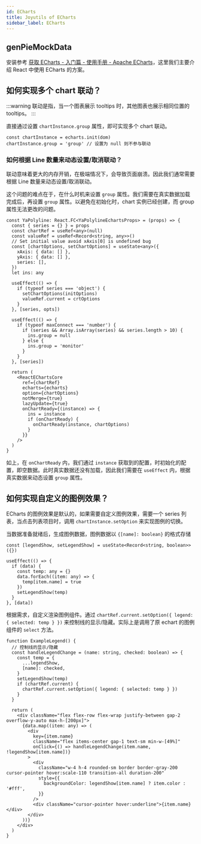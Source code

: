 ```yaml
---
id: ECharts
title: Joyutils of ECharts
sidebar_label: ECharts
---
```


## genPieMockData

安装参考 [获取 ECharts - 入门篇 - 使用手册 - Apache ECharts](https://echarts.apache.org/handbook/zh/basics/download)，这里我们主要介绍 React 中使用 ECharts 的方案。

## 如何实现多个 chart 联动？

:::warning
联动是指，当一个图表展示 tooltips 时，其他图表也展示相同位置的 tooltips。
:::

直接通过设置 `chartInstance.group` 属性，即可实现多个 chart 联动。

```tsx
const chartInstance = echarts.init(dom)
chartInstance.group = 'group' // 设置为 null 则不参与联动
```

### 如何根据 Line 数量来动态设置/取消联动？

联动意味着更大的内存开销，在极端情况下，会导致页面崩溃。因此我们通常需要根据 Line 数量来动态设置/取消联动。

这个问题的难点在于，在什么时机来设置 `group` 属性。我们需要在真实数据加载完成后，再设置 `group` 属性。以避免在初始化时，chart 实例已经创建，而 group 属性无法更改的问题。

```tsx
const YaPolyline: React.FC<YaPolylineEchartsProps> = (props) => {
  const { series = {} } = props
  const chartRef = useRef<any>(null)
  const valueRef = useRef<Record<string, any>>()
  // Set initial value avoid xAxis[0] is undefined bug
  const [chartOptions, setChartOptions] = useState<any>({
    xAxis: { data: [] },
    yAxis: { data: [] },
    series: [],
  })
  let ins: any

  useEffect(() => {
    if (typeof series === 'object') {
      setChartOptions(initOptions)
      valueRef.current = crtOptions
    }
  }, [series, opts])

  useEffect(() => {
    if (typeof maxConnect === 'number') {
      if (series && Array.isArray(series) && series.length > 10) {
        ins.group = null
      } else {
        ins.group = 'monitor'
      }
    }
  }, [series])

  return (
    <ReactEChartsCore
      ref={chartRef}
      echarts={echarts}
      option={chartOptions}
      notMerge={true}
      lazyUpdate={true}
      onChartReady={(instance) => {
        ins = instance
        if (onChartReady) {
          onChartReady(instance, chartOptions)
        }
      }}
    />
  )
}
```

如上，在 `onChartReady` 内，我们通过 `instance` 获取到的配置，时初始化的配置，即空数据。此时真实数据还没有加载，因此我们需要在 `useEffect` 内，根据真实数据来动态设置 `group` 属性。

## 如何实现自定义的图例效果？

ECharts 的图例效果是默认的，如果需要自定义图例效果，需要一个 series 列表，当点击列表项目时，调用 `chartInstance.setOption` 来实现图例的切换。

当数据准备就绪后，生成图例数据，图例数据以 `{[name]: boolean}` 的格式存储

```tsx
const [legendShow, setLegendShow] = useState<Record<string, boolean>>({})

useEffect(() => {
  if (data) {
    const temp: any = {}
    data.forEach((item: any) => {
      temp[item.name] = true
    })
    setLegendShow(temp)
  }
}, [data])
```

根据需求，自定义渲染图例组件。通过 `chartRef.current.setOption({ legend: { selected: temp } })` 来控制线的显示/隐藏。实际上是调用了原 echart 的图例组件的 `select` 方法。

```tsx
function ExampleLegend() {
  // 控制线的显示/隐藏
  const handleLegendChange = (name: string, checked: boolean) => {
    const temp = {
      ...legendShow,
      [name]: checked,
    }
    setLegendShow(temp)
    if (chartRef.current) {
      chartRef.current.setOption({ legend: { selected: temp } })
    }
  }

  return (
    <div className="flex flex-row flex-wrap justify-between gap-2 overflow-y-auto max-h-[200px]">
      {data.map((item: any) => (
        <div
          key={item.name}
          className="flex items-center gap-1 text-sm min-w-[49%]"
          onClick={() => handleLegendChange(item.name, !legendShow[item.name])}
        >
          <div
            className="w-4 h-4 rounded-sm border border-gray-200 cursor-pointer hover:scale-110 transition-all duration-200"
            style={{
              backgroundColor: legendShow[item.name] ? item.color : '#fff',
            }}
          />
          <div className="cursor-pointer hover:underline">{item.name}</div>
        </div>
      ))}
    </div>
  )
}
```
